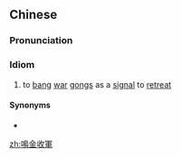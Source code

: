 {{also|鸣金收军}}
==Chinese==
{{zh-forms|s=鸣金收军|type=211}}

===Pronunciation===
{{zh-pron
|m=míngjīn shōu jūn
|cat=id
}}

===Idiom===
{{zh-idiom}}

# to [[bang]] [[war]] [[gong]]s as a [[signal]] to [[retreat]]

====Synonyms====
* {{zh-l|鳴金收兵}}

[[zh:鳴金收軍]]